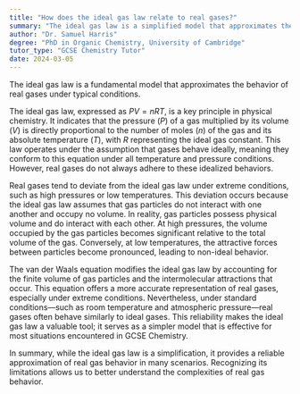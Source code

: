 ```yaml
---
title: "How does the ideal gas law relate to real gases?"
summary: "The ideal gas law is a simplified model that approximates the behaviour of real gases under normal conditions."
author: "Dr. Samuel Harris"
degree: "PhD in Organic Chemistry, University of Cambridge"
tutor_type: "GCSE Chemistry Tutor"
date: 2024-03-05
---
```


The ideal gas law is a fundamental model that approximates the behavior of real gases under typical conditions.

The ideal gas law, expressed as $PV = nRT$, is a key principle in physical chemistry. It indicates that the pressure ($P$) of a gas multiplied by its volume ($V$) is directly proportional to the number of moles ($n$) of the gas and its absolute temperature ($T$), with $R$ representing the ideal gas constant. This law operates under the assumption that gases behave ideally, meaning they conform to this equation under all temperature and pressure conditions. However, real gases do not always adhere to these idealized behaviors.

Real gases tend to deviate from the ideal gas law under extreme conditions, such as high pressures or low temperatures. This deviation occurs because the ideal gas law assumes that gas particles do not interact with one another and occupy no volume. In reality, gas particles possess physical volume and do interact with each other. At high pressures, the volume occupied by the gas particles becomes significant relative to the total volume of the gas. Conversely, at low temperatures, the attractive forces between particles become pronounced, leading to non-ideal behavior.

The van der Waals equation modifies the ideal gas law by accounting for the finite volume of gas particles and the intermolecular attractions that occur. This equation offers a more accurate representation of real gases, especially under extreme conditions. Nevertheless, under standard conditions—such as room temperature and atmospheric pressure—real gases often behave similarly to ideal gases. This reliability makes the ideal gas law a valuable tool; it serves as a simpler model that is effective for most situations encountered in GCSE Chemistry.

In summary, while the ideal gas law is a simplification, it provides a reliable approximation of real gas behavior in many scenarios. Recognizing its limitations allows us to better understand the complexities of real gas behavior.
    